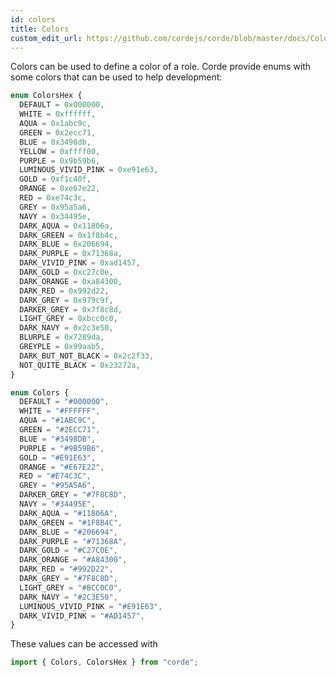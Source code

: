 ```yaml
---
id: colors
title: Colors
custom_edit_url: https://github.com/cordejs/corde/blob/master/docs/Colors.mdx
---
```


Colors can be used to define a color of a role. Corde provide enums with some colors
that can be used to help development:

```typescript
enum ColorsHex {
  DEFAULT = 0x000000,
  WHITE = 0xffffff,
  AQUA = 0x1abc9c,
  GREEN = 0x2ecc71,
  BLUE = 0x3498db,
  YELLOW = 0xffff00,
  PURPLE = 0x9b59b6,
  LUMINOUS_VIVID_PINK = 0xe91e63,
  GOLD = 0xf1c40f,
  ORANGE = 0xe67e22,
  RED = 0xe74c3c,
  GREY = 0x95a5a6,
  NAVY = 0x34495e,
  DARK_AQUA = 0x11806a,
  DARK_GREEN = 0x1f8b4c,
  DARK_BLUE = 0x206694,
  DARK_PURPLE = 0x71368a,
  DARK_VIVID_PINK = 0xad1457,
  DARK_GOLD = 0xc27c0e,
  DARK_ORANGE = 0xa84300,
  DARK_RED = 0x992d22,
  DARK_GREY = 0x979c9f,
  DARKER_GREY = 0x7f8c8d,
  LIGHT_GREY = 0xbcc0c0,
  DARK_NAVY = 0x2c3e50,
  BLURPLE = 0x7289da,
  GREYPLE = 0x99aab5,
  DARK_BUT_NOT_BLACK = 0x2c2f33,
  NOT_QUITE_BLACK = 0x23272a,
}

enum Colors {
  DEFAULT = "#000000",
  WHITE = "#FFFFFF",
  AQUA = "#1ABC9C",
  GREEN = "#2ECC71",
  BLUE = "#3498DB",
  PURPLE = "#9B59B6",
  GOLD = "#E91E63",
  ORANGE = "#E67E22",
  RED = "#E74C3C",
  GREY = "#95A5A6",
  DARKER_GREY = "#7F8C8D",
  NAVY = "#34495E",
  DARK_AQUA = "#11806A",
  DARK_GREEN = "#1F8B4C",
  DARK_BLUE = "#206694",
  DARK_PURPLE = "#71368A",
  DARK_GOLD = "#C27C0E",
  DARK_ORANGE = "#A84300",
  DARK_RED = "#992D22",
  DARK_GREY = "#7F8C8D",
  LIGHT_GREY = "#BCC0C0",
  DARK_NAVY = "#2C3E50",
  LUMINOUS_VIVID_PINK = "#E91E63",
  DARK_VIVID_PINK = "#AD1457",
}
```

These values can be accessed with

```typescript
import { Colors, ColorsHex } from "corde";
```
